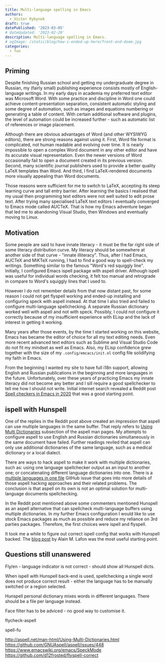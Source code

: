 ```yaml
---
title: Multi-language spelling in Emacs
authors:
  - Victor Rybynok
draft: true
datePublished: '2023-03-05'
# dateUpdated: '2023-02-20'
description: Multi-language spelling in Emacs.
# ogImage: /static/blog/how-i-ended-up-here/front-end-doom.jpg
categories:
  - fun
---
```


## Priming

Despite finishing Russian school and getting my undergraduate degree in Russian,
my (fairly small) publishing experience consists mostly of English-language
writings. In my early days in academia my preferred text editor was Microsoft
Word. With some practice and discipline in Word one could achieve
content-presentation separation, consistent automatic styling and some degree of
automation, such as images and equations numbering or generating a table of
content. With certain additional software and plugins, the level of automation
could be increased further&nbsp;- such as automatic list of references or image
placement.

Although there are obvious advantages of Word (and other WYSIWYG editors), there
are strong reasons against using it. First, Word file format is complicated, not
human readable and evolving over time. It is nearly impossible to open a complex
Word document in any other editor and have its accurate visual representation.
Even the newer versions of Word occasionally fail to open a document created in
its previous version. Second, many scientific journal publishers used to provide
a better quality LaTeX templates than Word. And third, I find LaTeX-rendered
documents more visually appealing than Word documents.

Those reasons were sufficient for me to switch to LaTeX, accepting its steep
learning curve and tall entry barrier. After learning the basics I realised that
my usual then programming text editors were not well suited to edit prose text.
After trying many specialised LaTeX text editors I eventually converged to Emacs
mode called AUCTeX. That is how my Emacs adventure began that led me to
abandoning Visual Studio, then Windows and eventually moving to Linux.

## Motivation

Some people are said to have innate literacy&nbsp;- it must be the far right
side of some literacy distribution curve. My literacy should be somewhere at
another side of that curve&nbsp;- "innate illiteracy". Thus, after I had Emacs,
AUCTeX and MiKTeX running, I had to find a good way to spell-check my writings.
Something similar to the famous "Word's red squiggly line". Initially, I
configured Emacs ispell package with aspell driver. Although ispell was useful
for individual words checking, it felt too manual and retrograde in compare to
Word's squiggly lines that I used to.

However I do not remember details from that now distant past, for some reason I
could not get flyspell working and ended-up installing and configuring speck
with aspell instead. At that time I also tried and failed to configure
multi-language spellchecking. A separate Russian dictionary worked well with
aspell and not with speck. Possibly, I could not configure it correctly because
of my insufficient experience with ELisp and the lack of interest in getting it
working.

Many years after those events, by the time I started working on this website,
Emacs has became the editor of choice for all my text editing needs. Even more
recent advanced text editors such as Sublime and Visual Studio Code do not fit
my mindset as well as Emacs. Also, my ELisp confidence grew together with the
size of my `.config/emcacs/init.el` config file solidifying my faith in Emacs.

From the beginning I wanted my site to have full i18n support, allowing English
and Russian publications in the beginning and more languages in the future.
Unfortunately, over these years of practicing Emacs my innate literacy did not
become any better and I sill require a good spellchecker to tell me how I should
not write. Initial internet search revealed a Reddit post
[Spell checkers in Emacs in 2020](https://www.reddit.com/r/emacs/comments/fxs92h/spell_checkers_in_emacs_in_2020/)
that was a good starting point.

## ispell with Hunspell

One of the replies in the Reddit post above created an impression that aspell
can use multiple languages in the same buffer. That reply refers to
[Using Multi Dictionaries](http://aspell.net/man-html/Using-Multi-Dictionaries.html)
subsection of the aspell man pages. My attempts to configure aspell to use
English and Russian dictionaries simultaneously in the same document have
failed. Further readings reviled that aspell can only use additional
dictionaries of the same language, such as a medical dictionary or a local
dialect.

There are ways to hack aspell to make it work with multiple dictionaries, such
as: using one language spellchecker output as an input to another one; or
concatenating different language dictionaries into one. There is a
[multiple languages in one file](https://github.com/GNUAspell/aspell/issues/448)
GitHub issue that goes into more details of those aspell hacking approaches and
their related problems. The conclusion is that aspell on its own is not an
optimal solution for multi-language documents spellchecking.

In the Reddit post mentioned above some commenters mentioned Hunspell as an
aspell alternative that can spellcheck multi-language buffers using multiple
dictionaries. In my further Emacs configuration I would like to use stock Emacs
packages as much as possible and reduce my reliance on 3rd parties packages.
Therefore, the first choices were ispell and flyspell.

It took me a while to figure out correct ispell config that works with Hunspell
backed. The
[blog post](https://200ok.ch/posts/2020-08-22_setting_up_spell_checking_with_multiple_dictionaries.html)
by Alain M. Lafon was the most useful starting point.

## Questions still unanswered

Fly/en - language indicator is not correct - should show all Hunspell dicts.

When ispell with Hunspell back-end is used, spellchecking a single word does not
produce correct result - either the language has to be manually switched or a
region selected.

Hunspell personal dictionary mixes words in different languages. There should be
a file per language instead.

Face filter has to be adviced - no good way to customise it.

flycheck-aspell

spell-fu

http://aspell.net/man-html/Using-Multi-Dictionaries.html<br />
https://github.com/GNUAspell/aspell/issues/448<br />
https://www.emacswiki.org/emacs/SpeckMode<br />
https://github.com/d12frosted/flyspell-correct
